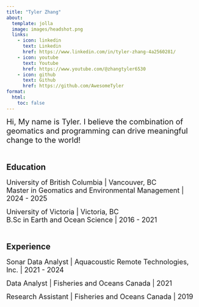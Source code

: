```yaml
---
title: "Tyler Zhang"
about:
  template: jolla
  image: images/headshot.png
  links:
    - icon: linkedin
      text: Linkedin
      href: https://www.linkedin.com/in/tyler-zhang-4a2560281/
    - icon: youtube
      text: Youtube
      href: https://www.youtube.com/@zhangtyler6530
    - icon: github
      text: Github
      href: https://github.com/AwesomeTyler
format:
  html:
    toc: false
---
```


<span style="font-size: 20px;">Hi, My name is Tyler. I believe the combination of geomatics and programming can drive meaningful change to the world! </span>
 <br><br>

## Education
<span style="font-size: 18px;">
University of British Columbia | Vancouver, BC <br> Master in Geomatics and Environmental Management | 2024 - 2025</span>

<span style="font-size: 18px;">
University of Victoria | Victoria, BC<br> B.Sc in Earth and Ocean Science | 2016 - 2021</span><br><br>

## Experience
<span style="font-size: 18px;">
Sonar Data Analyst | Aquacoustic Remote Technologies, Inc. | 2021 - 2024</span>

<span style="font-size: 18px;">
Data Analyst | Fisheries and Oceans Canada | 2021</span>

<span style="font-size: 18px;">
Research Assistant | Fisheries and Oceans Canada | 2019</span>
